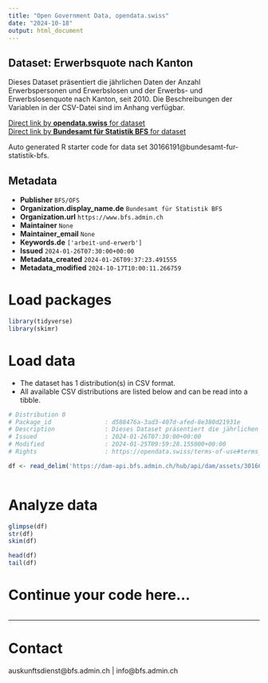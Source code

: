 ```yaml
---
title: "Open Government Data, opendata.swiss"
date: "2024-10-18"
output: html_document
---
```


## Dataset: Erwerbsquote nach Kanton

Dieses Dataset präsentiert die jährlichen Daten der Anzahl Erwerbspersonen und Erwerbslosen und der Erwerbs- und Erwerbslosenquote nach Kanton, seit 2010. Die Beschreibungen der Variablen in der CSV-Datei sind im Anhang verfügbar.

[Direct link by **opendata.swiss** for dataset](https://opendata.swiss/de/dataset/erwerbsquote-nach-kanton1)<br>
[Direct link by **Bundesamt für Statistik BFS** for dataset](https://www.bfs.admin.ch/asset/de/ts-x-40.02.03.02.03)

Auto generated R starter code for data set 30166191@bundesamt-fur-statistik-bfs.

## Metadata

- **Publisher** `BFS/OFS`
- **Organization.display_name.de** `Bundesamt für Statistik BFS`
- **Organization.url** `https://www.bfs.admin.ch`
- **Maintainer** `None`
- **Maintainer_email** `None`
- **Keywords.de** `['arbeit-und-erwerb']`
- **Issued** `2024-01-26T07:30:00+00:00`
- **Metadata_created** `2024-01-26T09:37:23.491555`
- **Metadata_modified** `2024-10-17T10:00:11.266759`


# Load packages

```r

library(tidyverse)
library(skimr)

```

# Load data

-   The dataset has 1 distribution(s) in CSV format.
-   All available CSV distributions are listed below and can be read into a tibble.

```r

# Distribution 0
# Package_id               : d588476a-3ad3-407d-afed-8e380d21931e
# Description              : Dieses Dataset präsentiert die jährlichen Daten der Anzahl Erwerbspersonen und Erwerbslosen und der Erwerbs- und Erwerbslosenquote nach Kanton, seit 2010. Die Beschreibungen der Variablen in der CSV-Datei sind im Anhang verfügbar.
# Issued                   : 2024-01-26T07:30:00+00:00
# Modified                 : 2024-01-25T09:59:28.155000+00:00
# Rights                   : https://opendata.swiss/terms-of-use#terms_by_ask

df <- read_delim('https://dam-api.bfs.admin.ch/hub/api/dam/assets/30166193/master')



```

# Analyze data

```r

glimpse(df)
str(df)
skim(df)

head(df)
tail(df)

```

# Continue your code here...

```r

```

------------------------------------------------------------------------

# Contact

auskunftsdienst@bfs.admin.ch | info@bfs.admin.ch
